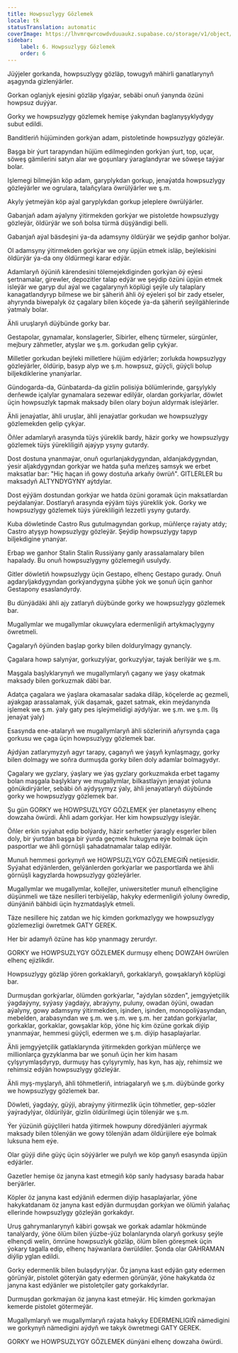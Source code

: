 ```yaml
---
title: Howpsuzlygy Gözlemek
locale: tk
statusTranslation: automatic
coverImage: https://lhvmrqwrcowdvduuaukz.supabase.co/storage/v1/object/public/strapi-uploads/small_cover-educacion-fundamental.webp-2d51a7828a2b1309555be27f7e2a61a0.webp
sidebar:
    label: 6. Howpsuzlygy Gözlemek
    order: 6
---
```

Jüýjeler gorkanda, howpsuzlygy gözläp, towugyň mähirli ganatlarynyň aşagynda gizlenýärler.

Gorkan oglanjyk ejesini gözläp ylgaýar, sebäbi onuň ýanynda özüni howpsuz duýýar.

Gorky we howpsuzlygy gözlemek hemişe ýakyndan baglanyşyklydygy subut edildi.

Banditleriň hüjüminden gorkýan adam, pistoletinde howpsuzlygy gözleýär.

Başga bir ýurt tarapyndan hüjüm edilmeginden gorkýan ýurt, top, uçar, söweş gämilerini satyn alar we goşunlary ýaraglandyrar we söweşe taýýar bolar.

Işlemegi bilmeýän köp adam, garyplykdan gorkup, jenaýatda howpsuzlygy gözleýärler we ogrulara, talaňçylara öwrülýärler we ş.m.

Akyly ýetmeýän köp aýal garyplykdan gorkup jeleplere öwrülýärler.

Gabanjaň adam aýalyny ýitirmekden gorkýar we pistoletde howpsuzlygy gözleýär, öldürýär we soň bolsa türmä düşýändigi belli.

Gabanjaň aýal bäsdeşini ýa-da adamsyny öldürýär we şeýdip ganhor bolýar.

Ol adamsyny ýitirmekden gorkýar we ony üpjün etmek isläp, beýlekisini öldürýär ýa-da ony öldürmegi karar edýär.

Adamlaryň öýüniň kärendesini tölemejekdiginden gorkýan öý eýesi şertnamalar, girewler, depozitler talap edýär we şeýdip özüni üpjün etmek isleýär we garyp dul aýal we çagalarynyň köplügi şeýle uly talaplary kanagatlandyryp bilmese we bir şäheriň ähli öý eýeleri şol bir zady etseler, ahyrynda biwepalyk öz çagalary bilen köçede ýa-da şäheriň seýilgählerinde ýatmaly bolar.

Ähli uruşlaryň düýbünde gorky bar.

Gestapolar, gynamalar, konslagerler, Sibirler, elhenç türmeler, sürgünler, mejbury zähmetler, atyşlar we ş.m. gorkudan gelip çykýar.

Milletler gorkudan beýleki milletlere hüjüm edýärler; zorlukda howpsuzlygy gözleýärler, öldürip, basyp alyp we ş.m. howpsuz, güýçli, güýçli bolup biljekdiklerine ynanýarlar.

Gündogarda-da, Günbatarda-da gizlin polisiýa bölümlerinde, garşylykly derňewde içalylar gynamalara sezewar edilýär, olardan gorkýarlar, döwlet üçin howpsuzlyk tapmak maksady bilen olary boýun aldyrmak isleýärler.

Ähli jenaýatlar, ähli uruşlar, ähli jenaýatlar gorkudan we howpsuzlygy gözlemekden gelip çykýar.

Öňler adamlaryň arasynda tüýs ýüreklik bardy, häzir gorky we howpsuzlygy gözlemek tüýs ýürekliligiň ajaýyp ysyny gutardy.

Dost dostuna ynanmaýar, onuň ogurlanjakdygyndan, aldanjakdygyndan, ýesir aljakdygyndan gorkýar we hatda şuňa meňzeş samsyk we erbet maksatlar bar: "Hiç haçan iň gowy dostuňa arkaňy öwrüň". GITLERLER bu maksadyň ALTYNDYGYNY aýtdylar.

Dost eýýäm dostundan gorkýar we hatda özüni goramak üçin maksatlardan peýdalanýar. Dostlaryň arasynda eýýäm tüýs ýüreklik ýok. Gorky we howpsuzlygy gözlemek tüýs ýürekliligiň lezzetli ysyny gutardy.

Kuba döwletinde Castro Rus gutulmagyndan gorkup, müňlerçe raýaty atdy; Castro atyşyp howpsuzlygy gözleýär. Şeýdip howpsuzlygy tapyp biljekdigine ynanýar.

Erbap we ganhor Stalin Stalin Russiýany ganly arassalamalary bilen hapalady. Bu onuň howpsuzlygyny gözlemegiň usulydy.

Gitler döwletiň howpsuzlygy üçin Gestapo, elhenç Gestapo gurady. Onuň agdaryljakdygyndan gorkýandygyna şübhe ýok we şonuň üçin ganhor Gestapony esaslandyrdy.

Bu dünýädäki ähli ajy zatlaryň düýbünde gorky we howpsuzlygy gözlemek bar.

Mugallymlar we mugallymlar okuwçylara edermenligiň artykmaçlygyny öwretmeli.

Çagalaryň öýünden başlap gorky bilen doldurylmagy gynançly.

Çagalara howp salynýar, gorkuzylýar, gorkuzylýar, taýak berilýär we ş.m.

Maşgala başlyklarynyň we mugallymlaryň çagany we ýaşy okatmak maksady bilen gorkuzmak däbi bar.

Adatça çagalara we ýaşlara okamasalar sadaka diläp, köçelerde aç gezmeli, aýakgap arassalamak, ýük daşamak, gazet satmak, ekin meýdanynda işlemek we ş.m. ýaly gaty pes işleýmelidigi aýdylýar. we ş.m. we ş.m. (Iş jenaýat ýaly)

Esasynda ene-atalaryň we mugallymlaryň ähli sözleriniň aňyrsynda çaga gorkusu we çaga üçin howpsuzlygy gözlemek bar.

Aýdýan zatlarymyzyň agyr tarapy, çaganyň we ýaşyň kynlaşmagy, gorky bilen dolmagy we soňra durmuşda gorky bilen doly adamlar bolmagydyr.

Çagalary we gyzlary, ýaşlary we ýaş gyzlary gorkuzmakda erbet tagamy bolan maşgala başlyklary we mugallymlar, bilkastlaýyn jenaýat ýoluna gönükdirýärler, sebäbi öň aýdyşymyz ýaly, ähli jenaýatlaryň düýbünde gorky we howpsuzlygy gözlemek bar.

Şu gün GORKY we HOWPSUZLYGY GÖZLEMEK ýer planetasyny elhenç dowzaha öwürdi. Ähli adam gorkýar. Her kim howpsuzlygy isleýär.

Öňler erkin syýahat edip bolýardy, häzir serhetler ýaragly esgerler bilen doly, bir ýurtdan başga bir ýurda geçmek hukugyna eýe bolmak üçin pasportlar we ähli görnüşli şahadatnamalar talap edilýär.

Munuň hemmesi gorkynyň we HOWPSUZLYGY GÖZLEMEGIŇ netijesidir. Syýahat edýänlerden, gelýänlerden gorkýarlar we pasportlarda we ähli görnüşli kagyzlarda howpsuzlygy gözleýärler.

Mugallymlar we mugallymlar, kollejler, uniwersitetler munuň elhençligine düşünmeli we täze nesilleri terbiýeläp, hakyky edermenligiň ýoluny öwredip, dünýäniň bähbidi üçin hyzmatdaşlyk etmeli.

Täze nesillere hiç zatdan we hiç kimden gorkmazlygy we howpsuzlygy gözlemezligi öwretmek GATY GEREK.

Her bir adamyň özüne has köp ynanmagy zerurdyr.

GORKY we HOWPSUZLYGY GÖZLEMEK durmuşy elhenç DOWZAH öwrülen elhenç ejizlikdir.

Howpsuzlygy gözläp ýören gorkaklaryň, gorkaklaryň, gowşaklaryň köplügi bar.

Durmuşdan gorkýarlar, ölümden gorkýarlar, "aýdylan sözden", jemgyýetçilik ýagdaýyny, syýasy ýagdaýy, abraýyny, puluny, owadan öýüni, owadan aýalyny, gowy adamsyny ýitirmekden, işinden, işinden, monopoliýasyndan, mebelden, arabasyndan we ş.m. we ş.m. we ş.m. her zatdan gorkýarlar, gorkaklar, gorkaklar, gowşaklar köp, ýöne hiç kim özüne gorkak diýip ynanmaýar, hemmesi güýçli, edermen we ş.m. diýip hasaplaýarlar.

Ähli jemgyýetçilik gatlaklarynda ýitirmekden gorkýan müňlerçe we millionlarça gyzyklanma bar we şonuň üçin her kim hasam çylşyrymlaşdyryp, durmuşy has çylşyrymly, has kyn, has ajy, rehimsiz we rehimsiz edýän howpsuzlygy gözleýär.

Ähli myş-myşlaryň, ähli töhmetleriň, intriagalaryň we ş.m. düýbünde gorky we howpsuzlygy gözlemek bar.

Döwleti, ýagdaýy, güýji, abraýyny ýitirmezlik üçin töhmetler, gep-sözler ýaýradylýar, öldürilýär, gizlin öldürilmegi üçin tölenýär we ş.m.

Ýer ýüzüniň güýçlileri hatda ýitirmek howpuny döredýänleri aýyrmak maksady bilen tölenýän we gowy tölenýän adam öldürijilere eýe bolmak luksuna hem eýe.

Olar güýji diňe güýç üçin söýýärler we pulyň we köp ganyň esasynda üpjün edýärler.

Gazetler hemişe öz janyna kast etmegiň köp sanly hadysasy barada habar berýärler.

Köpler öz janyna kast edýäniň edermen diýip hasaplaýarlar, ýöne hakykatdanam öz janyna kast edýän durmuşdan gorkýan we ölümiň ýalaňaç ellerinde howpsuzlygy gözleýän gorkakdyr.

Uruş gahrymanlarynyň käbiri gowşak we gorkak adamlar hökmünde tanalýardy, ýöne ölüm bilen ýüzbe-ýüz bolanlarynda olaryň gorkusy şeýle elhençdi welin, ömrüne howpsuzlyk gözläp, ölüm bilen göreşmek üçin ýokary tagalla edip, elhenç haýwanlara öwrüldiler. Şonda olar GAHRAMAN diýlip yglan edildi.

Gorky edermenlik bilen bulaşdyrylýar. Öz janyna kast edýän gaty edermen görünýär, pistolet göterýän gaty edermen görünýär, ýöne hakykatda öz janyna kast edýänler we pistoletçiler gaty gorkakdyrlar.

Durmuşdan gorkmaýan öz janyna kast etmeýär. Hiç kimden gorkmaýan kemerde pistolet götermeýär.

Mugallymlaryň we mugallymlaryň raýata hakyky EDERMENLIGIŇ nämedigini we gorkynyň nämedigini aýdyň we takyk öwretmegi GATY GEREK.

GORKY we HOWPSUZLYGY GÖZLEMEK dünýäni elhenç dowzaha öwürdi.
